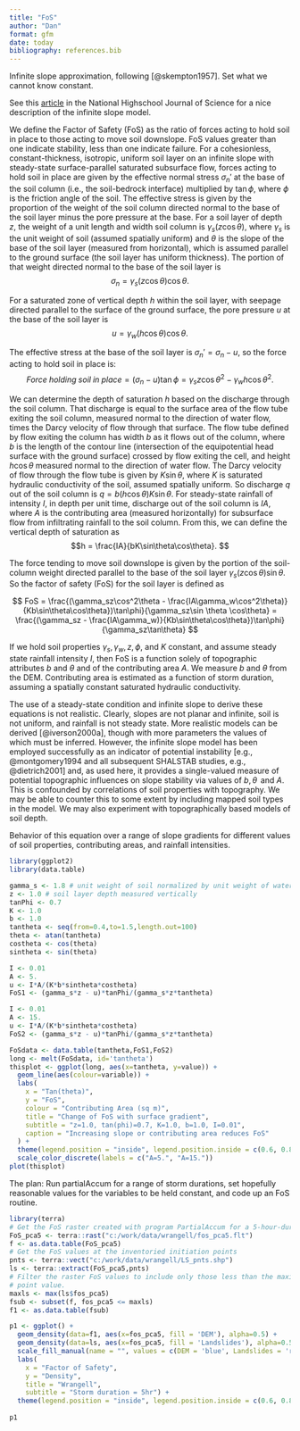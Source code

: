 ```yaml
---
title: "FoS"
author: "Dan"
format: gfm
date: today
bibliography: references.bib
---
```


Infinite slope approximation, following [@skempton1957]. Set what we cannot know constant.

See this [article](https://nhsjs.com/2024/various-approaches-to-infinite-slope-stability-in-the-prediction-of-shallow-rain-induced-landslides/#google_vignette) in the National Highschool Journal of Science for a nice description of the infinite slope model.

We define the Factor of Safety (FoS) as the ratio of forces acting to hold soil in place to those acting to move soil downslope. FoS values greater than one indicate stability, less than one indicate failure. For a cohesionless, constant-thickness, isotropic, uniform soil layer on an infinite slope with steady-state surface-parallel saturated subsurface flow, forces acting to hold soil in place are given by the effective normal stress $\sigma_n'$ at the base of the soil column (i.e., the soil-bedrock interface) multiplied by $\tan\phi$, where $\phi$ is the friction angle of the soil. The effective stress is given by the proportion of the weight of the soil column directed normal to the base of the soil layer minus the pore pressure at the base. For a soil layer of depth $z,$ the weight of a unit length and width soil column is $\gamma_s(z\cos\theta),$ where $\gamma_s$ is the unit weight of soil (assumed spatially uniform) and $\theta$ is the slope of the base of the soil layer (measured from horizontal), which is assumed parallel to the ground surface (the soil layer has uniform thickness). The portion of that weight directed normal to the base of the soil layer is $$\sigma_n = \gamma_s(z\cos\theta)\cos\theta.$$

For a saturated zone of vertical depth $h$ within the soil layer, with seepage directed parallel to the surface of the ground surface, the pore pressure $u$ at the base of the soil layer is $$u = \gamma_w(h\cos\theta)\cos\theta.$$

The effective stress at the base of the soil layer is $\sigma_n' = \sigma_n - u,$ so the force acting to hold soil in place is: $$Force\;holding\;soil\;in\;place = (\sigma_n - u)\tan\phi = \gamma_s z \cos\theta^2 - \gamma_w h \cos\theta^2.$$

We can determine the depth of saturation $h$ based on the discharge through the soil column. That discharge is equal to the surface area of the flow tube exiting the soil column, measured normal to the direction of water flow, times the Darcy velocity of flow through that surface. The flow tube defined by flow exiting the column has width $b$ as it flows out of the column, where $b$ is the length of the contour line (intersection of the equipotential head surface with the ground surface) crossed by flow exiting the cell, and height $h\cos\theta$ measured normal to the direction of water flow. The Darcy velocity of flow through the flow tube is given by $K\sin\theta,$ where $K$ is saturated hydraulic conductivity of the soil, assumed spatially uniform. So discharge $q$ out of the soil column is $q = b(h\cos\theta)K\sin\theta$. For steady-state rainfall of intensity $I,$ in depth per unit time, discharge out of the soil column is $IA,$ where $A$ is the contributing area (measured horizontally) for subsurface flow from infiltrating rainfall to the soil column. From this, we can define the vertical depth of saturation as\
$$h = \frac{IA}{bK\sin\theta\cos\theta}.
$$

The force tending to move soil downslope is given by the portion of the soil-column weight directed parallel to the base of the soil layer $\gamma_s (z \cos\theta) \sin\theta$. So the factor of safety (FoS) for the soil layer is defined as

$$
FoS = \frac{(\gamma_sz\cos^2\theta - \frac{IA\gamma_w\cos^2\theta)}{Kb\sin\theta\cos\theta})\tan\phi}{\gamma_sz\sin \theta \cos\theta} = \frac{(\gamma_sz - \frac{IA\gamma_w)}{Kb\sin\theta\cos\theta})\tan\phi}{\gamma_sz\tan\theta}
$$

If we hold soil properties $\gamma_s, \gamma_w, z, \phi$, and $K$ constant, and assume steady state rainfall intensity $I$, then FoS is a function solely of topographic attributes $b$ and $\theta$ and of the contributing area $A$. We measure $b$ and $\theta$ from the DEM. Contributing area is estimated as a function of storm duration, assuming a spatially constant saturated hydraulic conductivity.

The use of a steady-state condition and infinite slope to derive these equations is not realistic. Clearly, slopes are not planar and infinite, soil is not uniform, and rainfall is not steady state. More realistic models can be derived [@iverson2000a], though with more parameters the values of which must be inferred. However, the infinite slope model has been employed successfully as an indicator of potential instability [e.g., @montgomery1994 and all subsequent SHALSTAB studies, e.g., @dietrich2001] and, as used here, it provides a single-valued measure of potential topographic influences on slope stability via values of $b, \theta\,$ and $A$. This is confounded by correlations of soil properties with topography. We may be able to counter this to some extent by including mapped soil types in the model. We may also experiment with topographically based models of soil depth.

Behavior of this equation over a range of slope gradients for different values of soil properties, contributing areas, and rainfall intensities.

```r
library(ggplot2)
library(data.table)

gamma_s <- 1.8 # unit weight of soil normalized by unit weight of water
z <- 1.0 # soil layer depth measured vertically
tanPhi <- 0.7
K <- 1.0
b <- 1.0
tantheta <- seq(from=0.4,to=1.5,length.out=100)
theta <- atan(tantheta)
costheta <- cos(theta)
sintheta <- sin(theta)

I <- 0.01
A <- 5.
u <- I*A/(K*b*sintheta*costheta)
FoS1 <- (gamma_s*z - u)*tanPhi/(gamma_s*z*tantheta)

I <- 0.01
A <- 15.
u <- I*A/(K*b*sintheta*costheta)
FoS2 <- (gamma_s*z - u)*tanPhi/(gamma_s*z*tantheta)

FoSdata <- data.table(tantheta,FoS1,FoS2)
long <- melt(FoSdata, id='tantheta')
thisplot <- ggplot(long, aes(x=tantheta, y=value)) + 
  geom_line(aes(colour=variable)) +
  labs(
    x = "Tan(theta)",
    y = "FoS",
    colour = "Contributing Area (sq m)",
    title = "Change of FoS with surface gradient",
    subtitle = "z=1.0, tan(phi)=0.7, K=1.0, b=1.0, I=0.01",
    caption = "Increasing slope or contributing area reduces FoS"
  ) +
  theme(legend.position = "inside", legend.position.inside = c(0.6, 0.8)) +
  scale_color_discrete(labels = c("A=5.", "A=15."))
plot(thisplot)

```

The plan: Run partialAccum for a range of storm durations, set hopefully reasonable values for the variables to be held constant, and code up an FoS routine.

```r
library(terra)
# Get the FoS raster created with program PartialAccum for a 5-hour-duration storm.
FoS_pca5 <- terra::rast("c:/work/data/wrangell/fos_pca5.flt")
f <- as.data.table(FoS_pca5) 
# Get the FoS values at the inventoried initiation points
pnts <- terra::vect("c:/work/data/wrangell/LS_pnts.shp")
ls <- terra::extract(FoS_pca5,pnts)
# Filter the raster FoS values to include only those less than the maximum 
# point value.
maxls <- max(ls$fos_pca5)
fsub <- subset(f, fos_pca5 <= maxls)
f1 <- as.data.table(fsub)
```

```r
p1 <- ggplot() + 
  geom_density(data=f1, aes(x=fos_pca5, fill = 'DEM'), alpha=0.5) +
  geom_density(data=ls, aes(x=fos_pca5, fill = 'Landslides'), alpha=0.5) +
  scale_fill_manual(name = "", values = c(DEM = 'blue', Landslides = 'red')) +
  labs(
    x = "Factor of Safety",
    y = "Density",
    title = "Wrangell",
    subtitle = "Storm duration = 5hr") +
  theme(legend.position = "inside", legend.position.inside = c(0.6, 0.8))
  
p1
```
